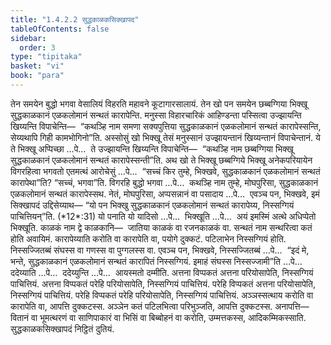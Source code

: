 ```yaml
---
title: "1.4.2.2 सुद्धकाळकसिक्खापद"
tableOfContents: false
sidebar:
  order: 3
type: "tipitaka"
basket: "vi"
book: "para"
---
```



<DynamicBreadcrumb />

<Division number="547" book="para">

<Paragraph number="2109" book="para">
तेन समयेन बुद्धो भगवा वेसालियं विहरति महावने कूटागारसालायं. तेन खो पन समयेन छब्बग्गिया भिक्खू सुद्धकाळकानं एळकलोमानं सन्थतं कारापेन्ति. मनुस्सा विहारचारिकं आहिण्डन्ता पस्सित्वा उज्झायन्ति खिय्यन्ति विपाचेन्ति—  “कथञ्हि नाम समणा सक्यपुत्तिया सुद्धकाळकानं एळकलोमानं सन्थतं कारापेस्सन्ति, सेय्यथापि गिही कामभोगिनो”ति.
</Paragraph>

<Paragraph number="2110" book="para">
अस्सोसुं खो भिक्खू तेसं मनुस्सानं उज्झायन्तानं खिय्यन्तानं विपाचेन्तानं. ये ते भिक्खू अप्पिच्छा …पे…  ते उज्झायन्ति खिय्यन्ति विपाचेन्ति—  “कथञ्हि नाम छब्बग्गिया भिक्खू सुद्धकाळकानं एळकलोमानं सन्थतं कारापेस्सन्ती”ति.
</Paragraph>

<Paragraph number="2111" book="para">
अथ खो ते भिक्खू छब्बग्गिये भिक्खू अनेकपरियायेन विगरहित्वा भगवतो एतमत्थं आरोचेसुं …पे…  “सच्चं किर तुम्हे, भिक्खवे, सुद्धकाळकानं एळकलोमानं सन्थतं कारापेथा”ति? “सच्चं, भगवा”ति. विगरहि बुद्धो भगवा …पे…  कथञ्हि नाम तुम्हे, मोघपुरिसा, सुद्धकाळकानं एळकलोमानं सन्थतं कारापेस्सथ. नेतं, मोघपुरिसा, अप्पसन्नानं वा पसादाय …पे…  एवञ्च पन, भिक्खवे, इमं सिक्खापदं उद्दिसेय्याथ—
</Paragraph>

</Division>
<Division number="548" book="para">

<Paragraph number="2112" book="para">
<Emphasis>“यो पन भिक्खु सुद्धकाळकानं एळकलोमानं सन्थतं कारापेय्य, निस्सग्गियं पाचित्तियन्”</Emphasis>ति. (*12*:<Emphasis>31</Emphasis>)
</Paragraph>

</Division>
<Division number="549" book="para">

<Paragraph number="2113" book="para">
<Emphasis>यो पना</Emphasis>ति यो यादिसो …पे…  <Emphasis>भिक्खू</Emphasis>ति …पे…  अयं इमस्मिं अत्थे अधिप्पेतो भिक्खूति.
</Paragraph>

<Paragraph number="2114" book="para">
<Emphasis>काळकं</Emphasis> नाम द्वे काळकानि—  जातिया काळकं वा रजनकाळकं वा.
</Paragraph>

<Paragraph number="2115" book="para">
<Emphasis>सन्थतं</Emphasis> नाम सन्थरित्वा कतं होति अवायिमं.
</Paragraph>

<Paragraph number="2116" book="para">
<Emphasis>कारापेय्या</Emphasis>ति करोति वा कारापेति वा, पयोगे दुक्कटं. पटिलाभेन निस्सग्गियं होति. निस्सज्जितब्बं संघस्स वा गणस्स वा पुग्गलस्स वा. एवञ्च पन, भिक्खवे, निस्सज्जितब्बं …पे…  “इदं मे, भन्ते, सुद्धकाळकानं एळकलोमानं सन्थतं कारापितं निस्सग्गियं. इमाहं संघस्स निस्सज्जामी”ति …पे…  ददेय्याति …पे…  ददेय्युन्ति …पे…  आयस्मतो दम्मीति.
</Paragraph>

</Division>
<Division number="550" book="para">

<Paragraph number="2117" book="para">
अत्तना विप्पकतं अत्तना परियोसापेति, निस्सग्गियं पाचित्तियं. अत्तना विप्पकतं परेहि परियोसापेति, निस्सग्गियं पाचित्तियं. परेहि विप्पकतं अत्तना परियोसापेति, निस्सग्गियं पाचित्तियं. परेहि विप्पकतं परेहि परियोसापेति, निस्सग्गियं पाचित्तियं.
</Paragraph>

<Paragraph number="2118" book="para">
अञ्ञस्सत्थाय करोति वा कारापेति वा, आपत्ति दुक्कटस्स. अञ्ञेन कतं पटिलभित्वा परिभुञ्जति, आपत्ति दुक्कटस्स.
</Paragraph>

</Division>
<Division number="551" book="para">

<Paragraph number="2119" book="para">
अनापत्ति—  वितानं वा भूमत्थरणं वा साणिपाकारं वा भिसिं वा बिब्बोहनं वा करोति, उम्मत्तकस्स, आदिकम्मिकस्साति.

</Paragraph>
</Division>

<Paragraph number="2120" type="center" book="para">
सुद्धकाळकसिक्खापदं निट्ठितं दुतियं.
</Paragraph>